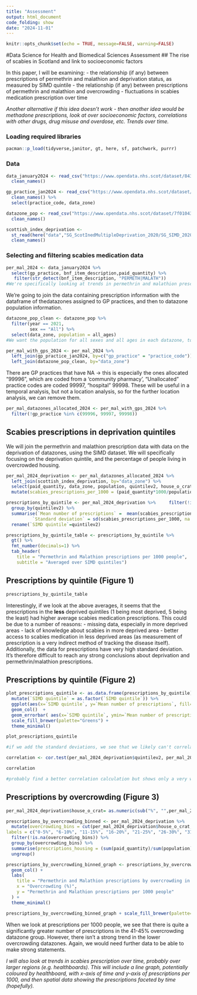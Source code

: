 ```yaml
---
title: "Assessment"
output: html_document
code_folding: show
date: "2024-11-01"
---
```


```r
knitr::opts_chunk$set(echo = TRUE, message=FALSE, warning=FALSE)
```

#Data Science for Health and Biomedical Sciences Assessment
## The rise of scabies in Scotland and link to socioeconomic factors

In this paper, I will be examining:
- the relationship (if any) between prescriptions of permethrin and malathion and deprivation status, as measured by SIMD quintile
- the relationship (if any) between prescriptions of permethrin and malathion and overcrowding
- fluctuations in scabies medication prescription over time

*Another alternative if this idea doesn't work - then another idea would be methadone prescriptions, look at over socioeconomic factors, correlations with other drugs, drug misuse and overdose, etc. Trends over time.*

### Loading required libraries

```r
pacman::p_load(tidyverse,janitor, gt, here, sf, patchwork, purrr)
```

### Data 

```r
data_january2024 <- read_csv("https://www.opendata.nhs.scot/dataset/84393984-14e9-4b0d-a797-b288db64d088/resource/d3eaaf84-0f3b-4fb8-9460-e33503095fbe/download/pitc202401.csv") %>% 
  clean_names()

gp_practice_jan2024 <- read_csv("https://www.opendata.nhs.scot/dataset/f23655c3-6e23-4103-a511-a80d998adb90/resource/54a6e1e3-98a3-4e78-be0d-1e6d6ebdde1d/download/practice_contactdetails_jan2024-open-data.csv") %>% 
  clean_names() %>% 
  select(practice_code, data_zone)

datazone_pop <- read_csv("https://www.opendata.nhs.scot/dataset/7f010430-6ce1-4813-b25c-f7f335bdc4dc/resource/c505f490-c201-44bd-abd1-1bd7a64285ee/download/dz2011-pop-est_09092022.csv") %>% 
  clean_names()

scottish_index_deprivation <- 
  st_read(here("data","SG_ScotInedMultipleDeprivation_2020/SG_SIMD_2020.shp")) %>% 
  clean_names() 
```

### Selecting and filtering scabies medication data

```r

per_mal_2024 <- data_january2024 %>% 
  select(gp_practice, bnf_item_description,paid_quantity) %>% 
   filter(str_detect(bnf_item_description, "PERMETH|MALATH"))
#We're specifically looking at trends in permethrin and malathion prescriptions.
```

We're going to join the data containing prescription information with the dataframe of thedatazones assigned to GP practices, and then to datazone population information.

```r
datazone_pop_clean <- datazone_pop %>% 
  filter(year == 2021,
         sex == "All") %>% 
  select(data_zone, population = all_ages)
#We want the population for all sexes and all ages in each datazone, to later be able to normalize prescription data.

per_mal_with_gps_2024 <- per_mal_2024 %>% 
  left_join(gp_practice_jan2024, by=c("gp_practice" = "practice_code")) %>% 
  left_join(datazone_pop_clean, by="data_zone")

```

There are GP practices that have NA -> this is especially the ones allocated "99996", which are coded from a 'community pharmacy', "Unallocated" practice codes are coded 99997, "hospital" 99998. These will be useful in a temporal analysis, but not a location analysis, so for the further location analysis, we can remove them.

```r
per_mal_datazones_allocated_2024 <- per_mal_with_gps_2024 %>% 
  filter(!gp_practice %in% c(99996, 99997, 99998))
```

## Scabies prescriptions in deprivation quintiles

We will join the permethrin and malathion prescription data with data on the deprivation of datazones, using the SIMD dataset. We will specifically focusing on the deprivation quintile, and the percentage of people living in overcrowded housing. 

```r
per_mal_2024_deprivation <- per_mal_datazones_allocated_2024 %>% 
  left_join(scottish_index_deprivation, by="data_zone") %>% 
  select(paid_quantity, data_zone, population, quintilev2, house_o_crat) %>% 
  mutate(scabies_prescriptions_per_1000 = (paid_quantity*1000/population))

prescriptions_by_quintile <- per_mal_2024_deprivation %>%     filter(!is.na(quintilev2)) %>% 
  group_by(quintilev2) %>% 
  summarise(`Mean number of prescriptions` =  mean(scabies_prescriptions_per_1000, na.rm=TRUE), 
          `Standard deviation` = sd(scabies_prescriptions_per_1000, na.rm=TRUE)) %>% 
  rename(`SIMD quintile`=quintilev2)

prescriptions_by_quintile_table <- prescriptions_by_quintile %>% 
  gt() %>% 
  fmt_number(decimals=1) %>% 
  tab_header(
    title = "Permethrin and Malathion prescriptions per 1000 people",
    subtitle = "Averaged over SIMD quintiles")
```

## Prescriptions by quintile (Figure 1)

```r
prescriptions_by_quintile_table
```

Interestingly, if we look at the above averages, it seems that the prescriptions in the **less** deprived quintiles (1 being most deprived, 5 being the least) had higher average scabies medication prescriptions. This could be due to a number of reasons:
- missing data, especially in more deprived areas
- lack of knowledge about scabies in more deprived area
- better access to scabies medication in less deprived areas (as measurement of prescription is a very indirect method of tracking the disease itself).
Additionally, the data for prescriptions have very high standard deviation. It's therefore difficult to reach any strong conclusions about deprivation and permethrin/malathion prescriptions.

## Prescriptions by quintile (Figure 2)

```r
plot_prescriptions_quintile <- as.data.frame(prescriptions_by_quintile) %>% 
  mutate(`SIMD quintile` = as.factor(`SIMD quintile`)) %>%
  ggplot(aes(x=`SIMD quintile`, y=`Mean number of prescriptions`, fill=`SIMD quintile`)) +
  geom_col()  +
  geom_errorbar( aes(x=`SIMD quintile`, ymin=`Mean number of prescriptions`- `Standard deviation`, ymax=`Mean number of prescriptions`+ `Standard deviation`), width=0.2, colour="black", alpha=0.8, linewidth=0.3) + 
  scale_fill_brewer(palette="Greens") +
  theme_minimal()

plot_prescriptions_quintile

#if we add the standard deviations, we see that we likely can't correlate the SIMD quintile with the mean number of prescriptions, as it's too variable.

correlation <- cor.test(per_mal_2024_deprivation$quintilev2, per_mal_2024_deprivation$scabies_prescriptions_per_1000, method="spearman")

correlation

#probably find a better correlation calculation but shows only a very weak correlation.
```

## Prescriptions by overcrowding (Figure 3)

```r
per_mal_2024_deprivation$house_o_crat= as.numeric(sub("%", "",per_mal_2024_deprivation$house_o_crat))

prescriptions_by_overcrowding_binned <- per_mal_2024_deprivation %>%
  mutate(overcrowding_bins = cut(per_mal_2024_deprivation$house_o_crat, breaks=c(0,5,10,15,20,25,30,35,40,45), 
labels = c("0-5%", "6-10%", "11-15%", "16-20%", "21-25%", "26-30%", "31-35%", "36-40%", "41-45%"))) %>% 
  filter(!is.na(overcrowding_bins)) %>% 
  group_by(overcrowding_bins) %>% 
  summarise(prescriptions_housing = (sum(paid_quantity)/sum(population))*1000) %>% 
  ungroup()

prescriptions_by_overcrowding_binned_graph <- prescriptions_by_overcrowding_binned %>% ggplot(aes(x=overcrowding_bins, y=prescriptions_housing, fill=overcrowding_bins)) + 
  geom_col() +
  labs(
    title = "Permethrin and Malathion prescriptions by overcrowding in datazones",
    x = "Overcrowding (%)",
    y = "Permethrin and Malathion prescriptions per 1000 people"
  ) +
  theme_minimal() 

prescriptions_by_overcrowding_binned_graph + scale_fill_brewer(palette="Oranges")

```

When we look at prescriptions per 1000 people, we see that there is quite a significantly greater number of prescriptions in the 41-45% overcrowding datazone group. However, there isn't a strong trend in the lower overcrowding datazones. Again, we would need further data to be able to make strong statements.

*I will also look at trends in scabies prescription over time, probably over larger regions (e.g. healthboards).*
*This will include a line graph, potentially coloured by healthboard, with x-axis of time and y-axis of prescriptions per 1000, and then spatial data showing the prescriptions faceted by time (hopefully).*



